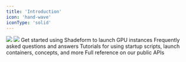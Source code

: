 ```yaml
---
title: 'Introduction'
icon: 'hand-wave'
iconType: 'solid'
---
```

<img className="block h-32 dark:hidden" src="/logo/light-shadeform.svg" />

<img className="hidden h-32 dark:block" src="/logo/dark-shadeform.svg" />

<Steps>
  <Step title="View availability, pricing, and specs for GPU instances across 15+ cloud providers"></Step>
  <Step title="Launch and manage GPU instances across cloud providers with a unified UI and API"></Step>
  <Step title="Leverage multi-cloud and aggregated GPU availability without wrangling with account management and billing"></Step>
</Steps>

<CardGroup cols={2}>
  <Card title="Quickstart" icon="bolt" href="/getting-started/quickstart">
    Get started using Shadeform to launch GPU instances
  </Card>
  <Card title="FAQ" icon="question" href="/getting-started/faq">
    Frequently asked questions and answers
  </Card>
  <Card title="Tutorial Library" icon="book" href="/guides/tutoriallibrary">
    Tutorials for using startup scripts, launch containers, concepts, and more
  </Card>
  <Card title="API Documentation" icon="code" href="/api-reference/instances/instances-types">
    Full reference on our public APIs
  </Card>
</CardGroup>
